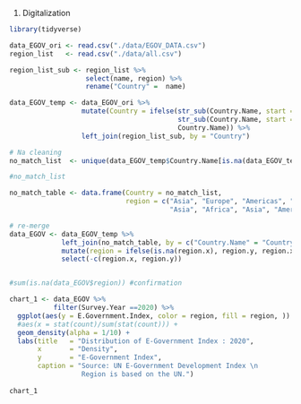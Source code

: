 1. Digitalization

```r
library(tidyverse)
```

```r
data_EGOV_ori <- read.csv("./data/EGOV_DATA.csv")
region_list   <- read.csv("./data/all.csv")

```

```r
region_list_sub <- region_list %>% 
                   select(name, region) %>% 
                   rename("Country" =  name)

data_EGOV_temp <- data_EGOV_ori %>% 
                  mutate(Country = ifelse(str_sub(Country.Name, start = -1, end = -1) == " ", #delete the last white space
                                          str_sub(Country.Name, start =  1, end = -2),
                                          Country.Name)) %>% 
                  left_join(region_list_sub, by = "Country")

# Na cleaning
no_match_list  <- unique(data_EGOV_temp$Country.Name[is.na(data_EGOV_temp$region)]) # countries with no match

#no_match_list

no_match_table <- data.frame(Country = no_match_list,
                             region = c("Asia", "Europe", "Americas", "Africa", "Europe",
                                        "Asia", "Africa", "Asia", "Americas", "Africa"))

# re-merge
data_EGOV <- data_EGOV_temp %>% 
             left_join(no_match_table, by = c("Country.Name" = "Country")) %>% 
             mutate(region = ifelse(is.na(region.x), region.y, region.x)) %>%
             select(-c(region.x, region.y))


#sum(is.na(data_EGOV$region)) #confirmation

```

```r
chart_1 <- data_EGOV %>% 
           filter(Survey.Year ==2020) %>% 
  ggplot(aes(y = E.Government.Index, color = region, fill = region, )) +
  #aes(x = stat(count)/sum(stat(count))) +
  geom_density(alpha = 1/10) +
  labs(title   = "Distribution of E-Government Index : 2020",
       x       = "Density",
       y       = "E-Government Index",
       caption = "Source: UN E-Government Development Index \n
                  Region is based on the UN.")
  
chart_1
```

